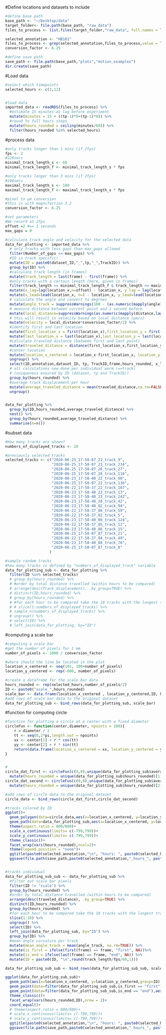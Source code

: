   
#Define locations and datasets to include
```r

#define base path
base_path <- "~/Desktop/data"
target_folder<- file.path(base_path, "raw_data")
files_to_process <- list.files(target_folder,"raw_data", full.names = TRUE, ignore.case = TRUE)

selected_annotation <- "HB101"
files_to_process <- grep(selected_annotation,files_to_process,value = TRUE)
conversion_factor <- 6.25

#define save path
save_path <- file.path(base_path,"plots","motion_examples")
dir.create(save_path)

```

#Load data
```r
#select which timepoints
selected_hours <- c(3,12)


#load data
imported_data <- readRDS(files_to_process) %>%
  #estimate 15 minutes as lag before experiment
  mutate(minutes = 15 + ((tp-1)*8+(tp-1)*0)) %>%
  #round to full hours steps
  mutate(hours_rounded = ceiling(minutes/60)) %>%
  filter(hours_rounded %in% selected_hours)

```

#process data
```r
#only tracks longer than 1 mins (if 2fps)
fps <- 2
#120secs
minimal_track_length_s <- 60
minimal_track_length_f <- minimal_track_length_s * fps

#only tracks longer than 3 mins (if 2fps)
#240secs
maximal_track_length_s <- 180
maximal_track_length_f <- maximal_track_length_s * fps

#pixel to µm conversion
#this is with magnifaction 3.2
conversion_factor <- 6.25

#set parameters
#We record at 2fps
offset =2 #== 1 seconds
max_gaps = 0

#calculate track angle and velocity for the selected data
data_for_plotting <- imported_data %>%
  # only tracks with less gaps than max_gaps allowed 
  filter(Number_of_gaps <= max_gaps) %>%
  #ID is track specific!
  mutate(ID = paste0(dataset_ID,"_",tp,"_",TrackID)) %>%
  group_by(ID) %>%
  #calculate track length (in frames)
  mutate(track_length = last(frame) - first(frame)) %>%
  #only tracks with a certain length (here, given in frames)
  filter(track_length >= minimal_track_length_f & track_length <= maximal_track_length_f) %>%
  mutate(x_lag=lag(location_x,n=offset) - location_x, y_lag = lag(location_y, n=offset) - location_y) %>%
  mutate(x_lead=lead(location_x, n=) - location_x, y_lead=lead(location_y, n=offset) - location_y) %>%
  # calculate the angle and convert to degrees
  mutate(angle_track = suppressWarnings(180 - (as.numeric(mapply(angle1,x_lag,y_lag,x_lead,y_lead)))*180/pi)) %>%
  # measure distance between current point and 1 second before
  mutate(local_distance=suppressWarnings(as.numeric(mapply(distance,lag(location_x,n=2),lag(location_y,n=2),location_x,location_y)))) %>%
  # this will result in velocity based on local distance (µm/s)
  mutate(velocity = local_distance*conversion_factor/2) %>%
  #identify first and last location
  mutate(first_location_x = first(location_x),first_location_y = first(location_y)) %>%
  mutate(last_location_x = last(location_x),last_location_y = last(location_y)) %>%
  #calculate traveled distance (between first and last point)
  mutate(traveled_distance = distance(first_location_x,first_location_y,last_location_x,last_location_y)) %>%
  #center location
  mutate(location_x_centered = location_x-first_location_x, location_y_centered = location_y-first_location_y) %>%
  ungroup() %>%
  select(ID,annotation,dataset_ID, tp, TrackID,frame,hours_rounded, x_lag, y_lead, y_lag, y_lead, location_x, location_y, traveled_distance,angle_track, local_distance, velocity, track_length, first_location_x, first_location_y, location_x_centered, location_y_centered, track_length) %>%
  # all calculations now done per individual worm (==track)
  # (uniqueness ensured by ID (dataset, tp and TrackID))
  group_by(hours_rounded) %>%
  #average track displacement per hour
  mutate(average_traveled_distance = mean(traveled_distance,na.rm=FALSE)) %>%
  ungroup()


data_for_plotting %>%
  group_by(ID,hours_rounded,average_traveled_distance) %>%
  nest() %>%
  group_by(hours_rounded,average_traveled_distance) %>%
  summarise(n=n())


```

#subset data
```r

#How many tracks are shown?
numbers_of_displayed_tracks <- 10

#previously selected tracks
selected_tracks <- c("2020-06-25_17-58-07_22_track_9",
                     "2020-06-25_17-58-07_23_track_234",
                     "2020-06-25_17-58-07_26_track_27",
                     "2020-06-25_17-58-07_28_track_116",
                     "2020-06-23_17-58-40_22_track_90",
                     "2020-06-25_17-58-07_22_track_136",
                     "2020-06-22_17-58-37_22_track_107",
                     "2020-06-23_17-58-40_22_track_13",
                     "2020-06-23_17-58-40_23_track_242",
                     "2020-06-23_17-58-40_28_track_42",
                     "2020-06-23_17-58-40_82_track_94",
                     "2020-06-22_17-58-37_88_track_59",
                     "2020-06-22_17-58-37_82_track_5",
                     "2020-06-23_17-58-40_86_track_124",
                     "2020-06-22_17-58-37_85_track_12",
                     "2020-06-23_17-58-40_86_track_15",
                     "2020-06-25_17-58-07_87_track_21",
                     "2020-06-22_17-58-37_84_track_49",
                     "2020-06-23_17-58-40_88_track_76",
                     "2020-06-25_17-58-07_87_track_8"
                    )

#sample random tracks
#how many tracks is defined by "numbers_of_displayed_track" variable
data_for_plotting_sub <- data_for_plotting %>%
  filter(ID %in% selected_tracks)
  # group_by(hours_rounded) %>%
  # #order by total distance travelled (within hours to be compared)
  # arrange(desc(Track_displacement), .by_group=TRUE) %>%
  # distinct(ID,hours_rounded) %>%
  # group_by(hours_rounded) %>%
  # #for each hour to be compared take the 10 tracks with the longest traveled distance
  # # slice(1:numbers_of_displayed_tracks) %>%
  # sample_n(numbers_of_displayed_tracks) %>%
  # ungroup() %>%
  # select(ID) %>%
  # left_join(data_for_plotting, by="ID")


```

#computing a scale bar
```r
#computing a scale bar
#get the number of pixels for 1 mm
number_of_pixels <- 1000 / conversion_factor

#where should the line be located in the plot
location_x_centered <- seq(101, 100+number_of_pixels)
location_y_centered <- rep(-600, number_of_pixels)

#create a dataframe for the scale bar data 
hours_rounded <- rep(selected_hours,number_of_pixels/2)
ID <- paste0("scale_",hours_rounded)
scale_bar <- data.frame(location_x_centered , location_y_centered,ID, hours_rounded)
#add rows of scale bar data to the original dataset
data_for_plotting_sub <- bind_rows(data_for_plotting_sub, scale_bar)

```

#function for computing circle
```r
#function for plotting a circle at a center with a fixed diameter
circleFun <- function(center,diameter, npoints = 100){
    r = diameter / 2
    tt <- seq(0,2*pi,length.out = npoints)
    xx <- center[1] + r * cos(tt)
    yy <- center[2] + r * sin(tt)
    return(data.frame(location_x_centered = xx, location_y_centered = yy))
}


#
circle_dat_first <- circleFun(c(0,0),unique(data_for_plotting_sub$average_traveled_distance)[1],npoints = 100) %>%
  mutate(hours_rounded = unique(data_for_plotting_sub$hours_rounded)[1])
circle_dat_second <- circleFun(c(0,0),unique(data_for_plotting_sub$average_traveled_distance)[2],npoints = 100) %>%
  mutate(hours_rounded = unique(data_for_plotting_sub$hours_rounded)[2])

#add rows of circle data to the original dataset
circle_data <- bind_rows(circle_dat_first,circle_dat_second)
```


```r

#tracks colored by ID
ggplot()+
  geom_polygon(data=circle_data,aes(x=location_x_centered, y=location_y_centered),fill="lightgrey",alpha=0.5)+
  geom_path(data=data_for_plotting_sub,aes(x=location_x_centered, y=location_y_centered,group=ID,color=ID),size=0.75)+
  theme(aspect.ratio = 800/800)+
  scale_x_continuous(limits= c(-799,799))+
  scale_y_continuous(limits= c(-799,799))+
  theme_classic()+
  facet_wrap(vars(hours_rounded),ncol=2)+
  theme(legend.position = "none")+
  ggtitle(paste0(selected_annotation,"\n", "hours: ", paste0(selected_hours,collapse=" & "), "\n", minimal_track_length_s/60, " - ", maximal_track_length_s/60, " mins","\n", numbers_of_displayed_tracks, " tracks." ))+
  ggsave(file.path(save_path,paste0(selected_annotation,"_hours_", paste0(selected_hours,collapse="_"),"_all_tracks_centered",".png")),height = 6,width= 9.5,dpi=300)


#tracks individual
data_for_plotting_sub_sub <- data_for_plotting_sub %>%
  #filter out scale bar pixels
  filter(ID != "scale") %>%
  group_by(hours_rounded) %>%
  #order by total distance travelled (within hours to be compared)
  arrange(desc(traveled_distance), .by_group=TRUE) %>%
  distinct(ID,hours_rounded) %>%
  group_by(hours_rounded) %>%
  #for each hour to be compared take the 10 tracks with the longest traveled distance
  slice(1:10) %>%
  ungroup() %>%
  select(ID) %>%
  left_join(data_for_plotting_sub, by="ID") %>%
  group_by(ID) %>%
  #mean angle curvature per track
  mutate(mean_angle_track = mean(angle_track, na.rm=TRUE)) %>%
  mutate(is_first = ifelse(first(frame) == frame, "first", NA))%>%
  mutate(is_end = ifelse(last(frame) == frame, "end", NA)) %>%
  mutate(ID = paste0(ID, "\n",round(track_length/fps/60,1)))

data_for_plotting_sub_sub <- bind_rows(data_for_plotting_sub_sub, scale_bar)

ggplot(data_for_plotting_sub_sub)+
  geom_path(aes(x=location_x_centered, y=location_y_centered,group=ID),size=0.5)+
  geom_point(data=filter(data_for_plotting_sub_sub,is_first == "first"),aes(x=location_x_centered, y=location_y_centered),color="red")+
  geom_point(data=filter(data_for_plotting_sub_sub,is_end == "end"),aes(x=location_x_centered, y=location_y_centered),color="orange")+
  theme_classic()+
  facet_wrap(vars(hours_rounded,ID),nrow = 2)+
  coord_equal()+
  # theme(aspect.ratio = 800/800)+
  # scale_x_continuous(limits= c(-799,799))+
  # scale_y_continuous(limits= c(-799,799))+
  ggtitle(paste0(selected_annotation,"\n", "hours: ", paste0(selected_hours,collapse=" & "), "\n", minimal_track_length_s/60, " - ", maximal_track_length_s/60, " mins","\n", numbers_of_displayed_tracks, " tracks." ))+
  ggsave(file.path(save_path,paste0(selected_annotation,"_hours_", paste0(selected_hours,collapse="_"),"_all_tracks_individual",".png")),height = 30,width= 40,unit="cm",dpi=300)

```
